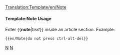 <noinclude>[[Translation:Template/en/Note]]</noinclude><noinclude></noinclude>{{en/Ambox| type  = notice
| text  = <strong>Note</strong>
<div style="font-size: 90%">
{{{1|Whoever added this template didn't set a specific Note, so it should be removed or updated.}}}</div>
}}<noinclude>

====Template:Note Usage====
Enter <nowiki>{{</nowiki>'''note'''|''text''<nowiki>}}</nowiki> inside an article section. Example:
<pre>{{en/Note|do not press ctrl-alt-del}}</pre>

[[Category:en/Templates|N]][[Category:en/Message boxes|N]]</noinclude>